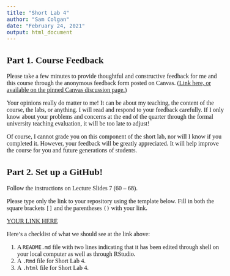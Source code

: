 ```yaml
---
title: "Short Lab 4"
author: "Sam Colgan"
date: "February 24, 2021"
output: html_document
---
```


<!--- Begin styling code. --->
<style type="text/css">
/* Whole document: */
body{
  font-family: "Palatino Linotype", "Book Antiqua", Palatino, serif;
  font-size: 12pt;
}
h1.title {
  font-size: 38px;
  text-align: center;
}
h4.author {
  font-size: 18px;
  text-align: center;
}
h4.date {
  font-size: 18px;
  text-align: center;
}
</style>
<!--- End styling code. --->


## Part 1. Course Feedback

Please take a few minutes to provide thoughtful and constructive feedback for me and this course through the anonymous feedback form posted on Canvas. ([Link here, or available on the pinned Canvas discussion page.](https://canvas.uw.edu/courses/1402432/discussion_topics/5737404))

Your opinions really do matter to me! It can be about my teaching, the content of the course, the labs, or anything. 
I will read and respond to your feedback carefully.
If I only know about your problems and concerns at the end of the quarter through the formal university teaching evaluation, it will be too late to adjust!

Of course, I cannot grade you on this component of the short lab, nor will I know if you completed it. However, your feedback will be greatly appreciated.
It will help improve the course for you and future generations of students.

## Part 2. Set up a GitHub!

Follow the instructions on Lecture Slides 7 (60 -- 68).

Please type only the link to your repository using the template below. Fill in both the square brackets `[]` and the parentheses `()` with your link.


[YOUR LINK HERE](YOUR LINK HERE)

Here's a checklist of what we should see at the link above:

1. A `README.md` file with two lines indicating that it has been edited through shell on your local computer as well as through RStudio.
2. A `.Rmd` file for Short Lab 4.
3. A `.html` file for Short Lab 4.